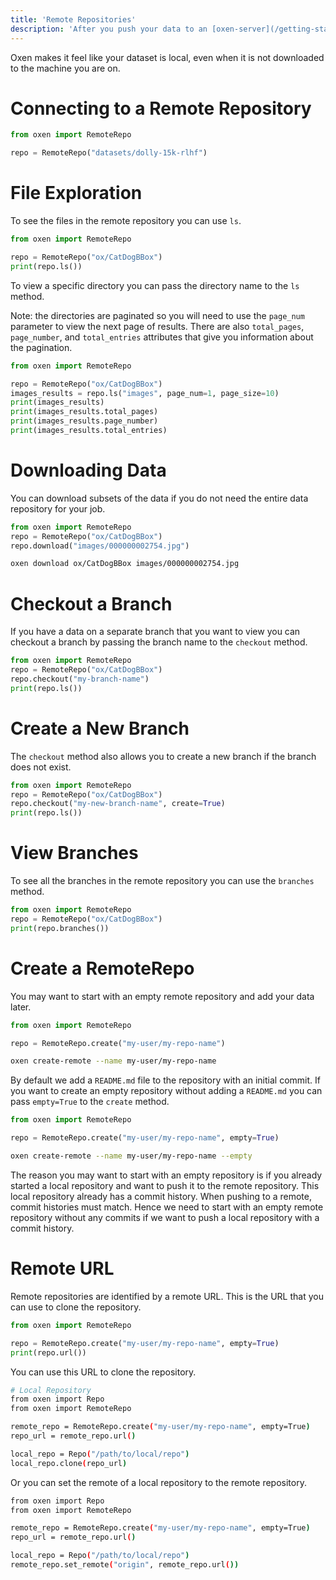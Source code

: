 ```yaml
---
title: 'Remote Repositories'
description: 'After you push your data to an [oxen-server](/getting-started/oxen-server), you can use remote repositories to interact with your data.'
---
```


Oxen makes it feel like your dataset is local, even when it is not downloaded to the machine you are on.

# Connecting to a Remote Repository

<CodeGroup>

```python Python
from oxen import RemoteRepo

repo = RemoteRepo("datasets/dolly-15k-rlhf")
```

</CodeGroup>

# File Exploration

To see the files in the remote repository you can use `ls`.

<CodeGroup>

```python Python
from oxen import RemoteRepo

repo = RemoteRepo("ox/CatDogBBox")
print(repo.ls())
```

</CodeGroup>

To view a specific directory you can pass the directory name to the `ls` method. 

Note: the directories are paginated so you will need to use the `page_num` parameter to view the next page of results.
There are also `total_pages`, `page_number`, and `total_entries` attributes that give you information about the pagination.

<CodeGroup>

```python Python
from oxen import RemoteRepo

repo = RemoteRepo("ox/CatDogBBox")
images_results = repo.ls("images", page_num=1, page_size=10)
print(images_results)
print(images_results.total_pages)
print(images_results.page_number)
print(images_results.total_entries)
```

</CodeGroup>

# Downloading Data

You can download subsets of the data if you do not need the entire data repository for your job.

<CodeGroup>

```python Python
from oxen import RemoteRepo
repo = RemoteRepo("ox/CatDogBBox")
repo.download("images/000000002754.jpg")
```

```bash CLI
oxen download ox/CatDogBBox images/000000002754.jpg
```

</CodeGroup>

# Checkout a Branch

If you have a data on a separate branch that you want to view you can checkout a branch by passing the branch name to the `checkout` method.

```python Python
from oxen import RemoteRepo
repo = RemoteRepo("ox/CatDogBBox")
repo.checkout("my-branch-name")
print(repo.ls())
```

# Create a New Branch

The `checkout` method also allows you to create a new branch if the branch does not exist.

```python Python
from oxen import RemoteRepo
repo = RemoteRepo("ox/CatDogBBox")
repo.checkout("my-new-branch-name", create=True)
print(repo.ls())
```

# View Branches

To see all the branches in the remote repository you can use the `branches` method.

```python Python
from oxen import RemoteRepo
repo = RemoteRepo("ox/CatDogBBox")
print(repo.branches())
```

# Create a RemoteRepo

You may want to start with an empty remote repository and add your data later.

<CodeGroup>

```python Python
from oxen import RemoteRepo

repo = RemoteRepo.create("my-user/my-repo-name")
```

```bash CLI
oxen create-remote --name my-user/my-repo-name
```

</CodeGroup>

By default we add a `README.md` file to the repository with an initial commit. If you want to create an empty repository without adding a `README.md` you can pass `empty=True` to the `create` method.

<CodeGroup>

```python Python
from oxen import RemoteRepo

repo = RemoteRepo.create("my-user/my-repo-name", empty=True)
```

```bash CLI
oxen create-remote --name my-user/my-repo-name --empty
```

</CodeGroup>

The reason you may want to start with an empty repository is if you already started a local repository and want to push it to the remote repository. This local repository already has a commit history. When pushing to a remote, commit histories must match. Hence we need to start with an empty remote repository without any commits if we want to push a local repository with a commit history.

# Remote URL

Remote repositories are identified by a remote URL. This is the URL that you can use to clone the repository.

```python Python
from oxen import RemoteRepo

repo = RemoteRepo.create("my-user/my-repo-name", empty=True)
print(repo.url())
```

You can use this URL to clone the repository.

```bash Python
# Local Repository
from oxen import Repo
from oxen import RemoteRepo

remote_repo = RemoteRepo.create("my-user/my-repo-name", empty=True)
repo_url = remote_repo.url()

local_repo = Repo("/path/to/local/repo")
local_repo.clone(repo_url)
```

Or you can set the remote of a local repository to the remote repository.

```bash Python
from oxen import Repo
from oxen import RemoteRepo

remote_repo = RemoteRepo.create("my-user/my-repo-name", empty=True)
repo_url = remote_repo.url()

local_repo = Repo("/path/to/local/repo")
remote_repo.set_remote("origin", remote_repo.url())
```
